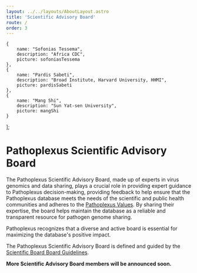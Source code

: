 ```yaml
---
layout: ../../layouts/AboutLayout.astro
title: 'Scientific Advisory Board'
route: /
order: 3
---
```



    {
        name: "Sofonias Tessema",
        description: "Africa CDC",
        picture: sofoniasTessema
    },
    {
        name: "Pardis Sabeti",
        description: "Broad Institute, Harvard University, HHMI",
        picture: pardisSabeti
    },
    {
        name: "Mang Shi",
        description: "Sun Yat-sen University",
        picture: mangShi
    }
];

# Pathoplexus Scientific Advisory Board

The Pathoplexus Scientific Advisory Board, made up of experts in virus genomics and data sharing, plays a crucial role in providing expert guidance to Pathoplexus decision-making, providing feedback to help ensure that the Pathoplexus database meets the needs of the scientific and public health communities and adheres to the [Pathoplexus Values](/about/governance/values). By sharing their expertise, the board helps maintain the database as a reliable and transparent resource for pathogen genome sharing.

Pathoplexus recognizes that a diverse and active board is essential for maximizing the database's positive impact. 

The Pathoplexus Scientific Advisory Board is defined and guided by the [Scientific Board Board Guidelines](/about/governance/sab-guidelines).

**More Scientific Advisory Board members will be announced soon.** <br /><br />

<Team members={members} />


